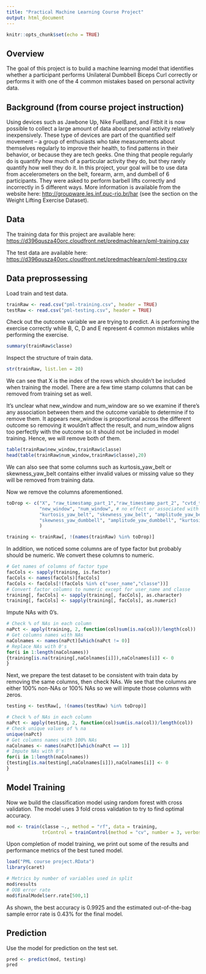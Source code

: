 ```yaml
---
title: "Practical Machine Learning Course Project"
output: html_document
---
```


```r
knitr::opts_chunk$set(echo = TRUE)
```

## Overview

The goal of this project is to build a machine learning model that identifies whether a participant performs Unilateral Dumbbell Biceps Curl correctly or performs it with one of the 4 common mistakes based on personal activity data. 

## Background (from course project instruction)

Using devices such as Jawbone Up, Nike FuelBand, and Fitbit it is now possible to collect a large amount of data about personal activity relatively inexpensively. These type of devices are part of the quantified self movement – a group of enthusiasts who take measurements about themselves regularly to improve their health, to find patterns in their behavior, or because they are tech geeks. One thing that people regularly do is quantify how much of a particular activity they do, but they rarely quantify how well they do it. In this project, your goal will be to use data from accelerometers on the belt, forearm, arm, and dumbell of 6 participants. They were asked to perform barbell lifts correctly and incorrectly in 5 different ways. More information is available from the website here: <http://groupware.les.inf.puc-rio.br/har> (see the section on the Weight Lifting Exercise Dataset).

## Data

The training data for this project are available here:
<https://d396qusza40orc.cloudfront.net/predmachlearn/pml-training.csv>

The test data are available here:
<https://d396qusza40orc.cloudfront.net/predmachlearn/pml-testing.csv>

## Data preprossessing

Load train and test data.

```r
trainRaw <- read.csv("pml-training.csv", header = TRUE)
testRaw <- read.csv("pml-testing.csv", header = TRUE)
```

Check out the outcome variable we are trying to predict. A is performing the exercise correctly while B, C, D and E represent 4 common mistakes while performing the exercise.

```r
summary(trainRaw$classe)
```

Inspect the structure of train data.

```r
str(trainRaw, list.len = 20)
```

We can see that X is the index of the rows which shouldn't be included when training the model. There are a few time stamp columns that can be removed from training set as well. 

It's unclear what new_window and num_window are so we examine if there's any association between them and the outcome variable to determine if to remove them. It appears new_window is proportional across the different outcome so removing it wouldn't affect the result, and num_window aligns too perfectly with the outcome so it should not be included in model training. Hence, we will remove both of them.

```r
table(trainRaw$new_window,trainRaw$classe)
head(table(trainRaw$num_window,trainRaw$classe),20)
```

We can also see that some columns such as kurtosis_yaw_belt or skewness_yaw_belt contains either invalid values or missing value so they will be removed from training data. 

Now we remove the columns aforementioned.

```r
toDrop <- c("X", "raw_timestamp_part_1","raw_timestamp_part_2", "cvtd_timestamp", # Index and time columns
            "new_window", "num_window", # no effect or associated with outcome
            "kurtosis_yaw_belt", "skewness_yaw_belt", "amplitude_yaw_belt", "kurtosis_yaw_dumbbell", 
            "skewness_yaw_dumbbell", "amplitude_yaw_dumbbell", "kurtosis_yaw_forearm", "amplitude_yaw_forearm" # no meaningful values
            )

training <- trainRaw[, !(names(trainRaw) %in% toDrop)]
```

In addition, we noticed some columns are of type factor but probably should be numeric. We convert these columns to numeric.

```r
# Get names of columns of factor type
facCols <- sapply(training, is.factor)
facCols <- names(facCols)[facCols]
facCols <- facCols[!(facCols %in% c("user_name","classe"))]
# Convert factor columns to numeric except for user_name and classe
training[, facCols] <- sapply(training[, facCols], as.character) 
training[, facCols] <- sapply(training[, facCols], as.numeric)
```

Impute NAs with 0's.

```r
# Check % of NAs in each column
naPct <- apply(training, 2, function(col)sum(is.na(col))/length(col))
# Get columns names with NAs
naColnames <- names(naPct)[which(naPct != 0)]
# Replace NAs with 0's 
for(i in 1:length(naColnames))
{training[is.na(training[,naColnames[i]]),naColnames[i]] <- 0
}
```

Next, we prepare the test dataset to be consistent with train data by removing the same columns, then check NAs. We see that the columns are either 100% non-NAs or 100% NAs so we will impute those columns with zeros. 

```r
testing <- testRaw[, !(names(testRaw) %in% toDrop)]

# Check % of NAs in each column
naPct <- apply(testing, 2, function(col)sum(is.na(col))/length(col))
# Check unique values of % na
unique(naPct)
# Get columns names with 100% NAs
naColnames <- names(naPct)[which(naPct == 1)]
# Impute NAs with 0's
for(i in 1:length(naColnames))
{testing[is.na(testing[,naColnames[i]]),naColnames[i]] <- 0
}
```

## Model Training

Now we build the classification model using random forest with cross validation. The model uses 3 fold cross validation to try to find optimal accuracy.

```r
mod <- train(classe ~., method = "rf", data = training, 
             trControl = trainControl(method = "cv", number = 3, verboseIter = TRUE))
```

Upon completion of model training, we print out some of the results and performance metrics of the best tuned model.

```r
load("PML course project.RData")
library(caret)
```

```r
# Metrics by number of variables used in split
mod$results
# OOB error rate
mod$finalModel$err.rate[500,1]
```

As shown, the best accuracy is 0.9925 and the estimated out-of-the-bag sample error rate is 0.43% for the final model. 

## Prediction

Use the model for prediction on the test set.

```r
pred <- predict(mod, testing)
pred
```

